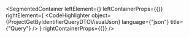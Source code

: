 
<SegmentedContainer
  leftElement={<ProjectGetByIdentifierQueryDTODesc />}
  leftContainerProps={{}}
  rightElement={
    <CodeHighlighter
      object={ProjectGetByIdentifierQueryDTOVisualJson}
      language={"json"}
      title={"Query"}
    />
  }
  rightContainerProps={{}}
/>
